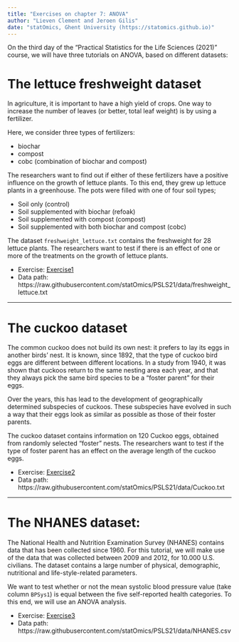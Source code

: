 ```yaml
---
title: "Exercises on chapter 7: ANOVA"
author: "Lieven Clement and Jeroen Gilis"
date: "statOmics, Ghent University (https://statomics.github.io)"
---
```


On the third day of the "Practical Statistics for the Life Sciences (2021)"
course, we will have three tutorials on ANOVA, based on different datasets:


# The lettuce freshweight dataset

In agriculture, it is important to have a high yield of crops. One way to
increase the number of leaves (or better, total leaf weight) is by using a
fertilizer.

Here, we consider three types of fertilizers:

  - biochar
  - compost
  - cobc (combination of biochar and compost)

The researchers want to find out if either of these fertilizers have a positive
influence on the growth of lettuce plants. To this end, they grew up lettuce
plants in a greenhouse. The pots were filled with one of four soil types;

  - Soil only (control)
  - Soil supplemented with biochar (refoak)
  - Soil supplemented with compost (compost)
  - Soil supplemented with both biochar and compost (cobc)

The dataset `freshweight_lettuce.txt` contains the freshweight for 28 lettuce
plants. The researchers want to test if there is an effect of one or more of
the treatments on the growth of lettuce plants.

- Exercise: [Exercise1](./07_1_lettuce.html)
- Data path: https://raw.githubusercontent.com/statOmics/PSLS21/data/freshweight_lettuce.txt
<!-- - Solution: [Solution1](./07_1_lettuce_sol.html) -->

---

# The cuckoo dataset

The common cuckoo does not build its own nest: it prefers to lay its eggs in
another birds' nest. It is known, since 1892, that the type of cuckoo bird eggs
are different between different locations. In a study from 1940, it was shown
that cuckoos return to the same nesting area each year, and that they always
pick the same bird species to be a "foster parent" for their eggs.

Over the years, this has lead to the development of geographically determined
subspecies of cuckoos. These subspecies have evolved in such a way that their
eggs look as similar as possible as those of their foster parents.

The cuckoo dataset contains information on 120 Cuckoo eggs, obtained from
randomly selected "foster" nests. The researchers want to test if the type of
foster parent has an effect on the average length of the cuckoo eggs.

- Exercise: [Exercise2](./07_2_cuckoo.html)
- Data path: https://raw.githubusercontent.com/statOmics/PSLS21/data/Cuckoo.txt
<!-- - Solution: [Solution2](./07_2_cuckoo_sol.html) -->

---

# The NHANES dataset:

The National Health and Nutrition Examination Survey (NHANES) contains data
that has been collected since 1960. For this tutorial, we will make use of the
data that was collected  between 2009 and  2012, for 10.000 U.S. civilians.
The dataset contains a large number of physical, demographic, nutritional and
life-style-related parameters.

We want to test whether or not the mean systolic blood pressure value
(take column `BPSys1`) is equal between the five self-reported health
categories. To this end, we will use an ANOVA analysis.

- Exercise: [Exercise3](./07_3_NHANES.html)
- Data path: https://raw.githubusercontent.com/statOmics/PSLS21/data/NHANES.csv
<!-- - Solution: [Solution3](./07_3_NHANES_sol.html) -->
